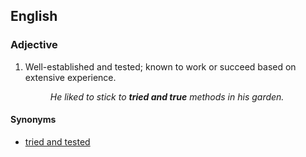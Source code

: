 ==English==

===Adjective===
{{en-adj|pos=[[tried]] and [[true]]|-}}

# {{idiom}} Well-established and tested; known to work or succeed based on extensive experience.
#:''He liked to stick to '''tried and true''' methods in his garden.''

====Synonyms====
* [[tried and tested]]